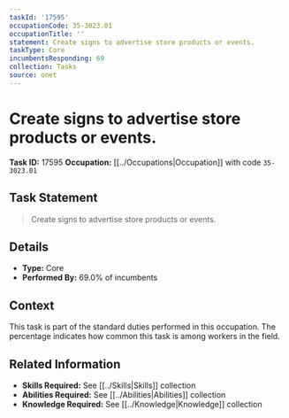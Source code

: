 ```yaml
---
taskId: '17595'
occupationCode: 35-3023.01
occupationTitle: ''
statement: Create signs to advertise store products or events.
taskType: Core
incumbentsResponding: 69
collection: Tasks
source: onet
---
```

# Create signs to advertise store products or events.

**Task ID:** 17595
**Occupation:** [[../Occupations|Occupation]] with code `35-3023.01`

## Task Statement

> Create signs to advertise store products or events.

## Details

- **Type:** Core
- **Performed By:** 69.0% of incumbents

## Context

This task is part of the standard duties performed in this occupation. The percentage indicates how common this task is among workers in the field.

## Related Information

- **Skills Required:** See [[../Skills|Skills]] collection
- **Abilities Required:** See [[../Abilities|Abilities]] collection
- **Knowledge Required:** See [[../Knowledge|Knowledge]] collection
